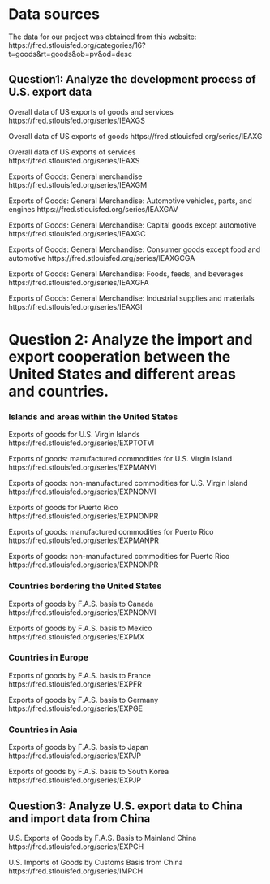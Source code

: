 # Data sources
The data for our project was obtained from this website:
https://fred.stlouisfed.org/categories/16?t=goods&rt=goods&ob=pv&od=desc

## Question1: Analyze the development process of U.S. export data
Overall data of US exports of goods and services
https://fred.stlouisfed.org/series/IEAXGS

Overall data of US exports of goods
https://fred.stlouisfed.org/series/IEAXG

Overall data of US exports of services
https://fred.stlouisfed.org/series/IEAXS

Exports of Goods: General merchandise
https://fred.stlouisfed.org/series/IEAXGM

Exports of Goods: General Merchandise: Automotive vehicles, parts, and engines 
https://fred.stlouisfed.org/series/IEAXGAV

Exports of Goods: General Merchandise: Capital goods except automotive
https://fred.stlouisfed.org/series/IEAXGC

Exports of Goods: General Merchandise: Consumer goods except food and automotive
https://fred.stlouisfed.org/series/IEAXGCGA

Exports of Goods: General Merchandise: Foods, feeds, and beverages
https://fred.stlouisfed.org/series/IEAXGFA

Exports of Goods: General Merchandise: Industrial supplies and materials
https://fred.stlouisfed.org/series/IEAXGI

# Question 2: Analyze the import and export cooperation between the United States and different areas and countries.

### Islands and areas within the United States

Exports of goods for U.S. Virgin Islands https://fred.stlouisfed.org/series/EXPTOTVI

Exports of goods: manufactured commodities for U.S. Virgin Island https://fred.stlouisfed.org/series/EXPMANVI

Exports of goods: non-manufactured commodities for U.S. Virgin Island https://fred.stlouisfed.org/series/EXPNONVI


Exports of goods for Puerto Rico https://fred.stlouisfed.org/series/EXPNONPR

Exports of goods: manufactured commodities for Puerto Rico https://fred.stlouisfed.org/series/EXPMANPR

Exports of goods: non-manufactured commodities for Puerto Rico https://fred.stlouisfed.org/series/EXPNONPR


### Countries bordering the United States

Exports of goods by F.A.S. basis to Canada https://fred.stlouisfed.org/series/EXPNONVI

Exports of goods by F.A.S. basis to Mexico https://fred.stlouisfed.org/series/EXPMX


### Countries in Europe

Exports of goods by F.A.S. basis to France https://fred.stlouisfed.org/series/EXPFR

Exports of goods by F.A.S. basis to Germany https://fred.stlouisfed.org/series/EXPGE


### Countries in Asia

Exports of goods by F.A.S. basis to Japan https://fred.stlouisfed.org/series/EXPJP

Exports of goods by F.A.S. basis to South Korea https://fred.stlouisfed.org/series/EXPJP


## Question3: Analyze U.S. export data to China and import data from China

U.S. Exports of Goods by F.A.S. Basis to Mainland China
https://fred.stlouisfed.org/series/EXPCH

U.S. Imports of Goods by Customs Basis from China
https://fred.stlouisfed.org/series/IMPCH





